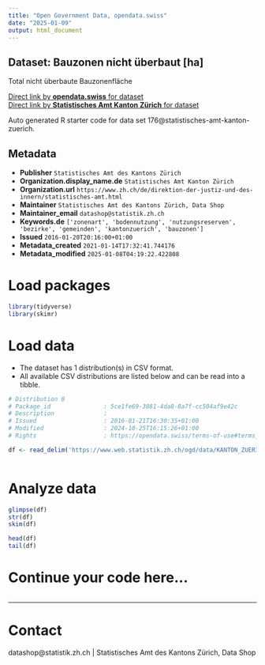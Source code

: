 ```yaml
---
title: "Open Government Data, opendata.swiss"
date: "2025-01-09"
output: html_document
---
```


## Dataset: Bauzonen nicht überbaut [ha]

Total nicht überbaute Bauzonenfläche

[Direct link by **opendata.swiss** for dataset](https://opendata.swiss/de/dataset/bauzonen-nicht-uberbaut-ha)<br>
[Direct link by **Statistisches Amt Kanton Zürich** for dataset](https://www.zh.ch/de/politik-staat/gemeinden/gemeindeportraet.html)

Auto generated R starter code for data set 176@statistisches-amt-kanton-zuerich.

## Metadata

- **Publisher** `Statistisches Amt des Kantons Zürich`
- **Organization.display_name.de** `Statistisches Amt Kanton Zürich`
- **Organization.url** `https://www.zh.ch/de/direktion-der-justiz-und-des-innern/statistisches-amt.html`
- **Maintainer** `Statistisches Amt des Kantons Zürich, Data Shop`
- **Maintainer_email** `datashop@statistik.zh.ch`
- **Keywords.de** `['zonenart', 'bodennutzung', 'nutzungsreserven', 'bezirke', 'gemeinden', 'kantonzuerich', 'bauzonen']`
- **Issued** `2016-01-20T20:16:00+01:00`
- **Metadata_created** `2021-01-14T17:32:41.744176`
- **Metadata_modified** `2025-01-08T04:19:22.422808`


# Load packages

```r

library(tidyverse)
library(skimr)

```

# Load data

-   The dataset has 1 distribution(s) in CSV format.
-   All available CSV distributions are listed below and can be read into a tibble.

```r

# Distribution 0
# Package_id               : 5ce1fe69-3081-4da8-8a7f-cc504af9e42c
# Description              : 
# Issued                   : 2016-01-21T16:30:35+01:00
# Modified                 : 2024-10-25T16:15:26+01:00
# Rights                   : https://opendata.swiss/terms-of-use#terms_by

df <- read_delim('https://www.web.statistik.zh.ch/ogd/data/KANTON_ZUERICH_48.csv')



```

# Analyze data

```r

glimpse(df)
str(df)
skim(df)

head(df)
tail(df)

```

# Continue your code here...

```r

```

------------------------------------------------------------------------

# Contact

datashop@statistik.zh.ch | Statistisches Amt des Kantons Zürich, Data Shop
